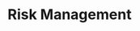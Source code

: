 ---
title: 'Risk Management'
description: 'This section describes the Risk Management facilites of our System.'
---